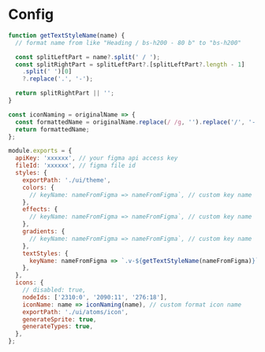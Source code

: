 # Config

```jsx highlight=4,8
function getTextStyleName(name) {
  // format name from like "Heading / bs-h200 - 80 b" to "bs-h200"

  const splitLeftPart = name?.split(' / ');
  const splitRightPart = splitLeftPart?.[splitLeftPart?.length - 1]
    .split(' ')[0]
    ?.replace('.', '-');

  return splitRightPart || '';
}

const iconNaming = originalName => {
  const formattedName = originalName.replace(/ /g, '').replace('/', '-');
  return formattedName;
};

module.exports = {
  apiKey: 'xxxxxx', // your figma api access key
  fileId: 'xxxxxx', // figma file id
  styles: {
    exportPath: './ui/theme',
    colors: {
      // keyName: nameFromFigma => nameFromFigma`, // custom key name
    },
    effects: {
      // keyName: nameFromFigma => nameFromFigma`, // custom key name
    },
    gradients: {
      // keyName: nameFromFigma => nameFromFigma`, // custom key name
    },
    textStyles: {
      keyName: nameFromFigma => `.v-${getTextStyleName(nameFromFigma)}`,
    },
  },
  icons: {
    // disabled: true,
    nodeIds: ['2310:0', '2090:11', '276:18'],
    iconName: name => iconNaming(name), // custom format icon name
    exportPath: './ui/atoms/icon',
    generateSprite: true,
    generateTypes: true,
  },
};
```
